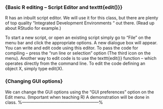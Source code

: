 
<p>
### {Basic R editing – Script Editor and texttt{edit()}}
R has an inbuilt script editor. We will use it for this class, but there are plenty of top quality “Integrated Development Environments “ out there. (Read up about RStudio for  example.)

To start a new script, or open an existing script simply go to “File” on the menu bar and click the appropriate options.
A new dialogue box will appear. You can write and edit code using this editor.
To pass the code for compiling – press the “run line or selection” option (The third icon on the menu).
Another way to edit code is to use the texttt{edit()} function – which operates directly from the command line.  To edit the code defining an object X, simply type edit(X).






<p>
### {Changing GUI options}
We can change the GUI options using the “GUI preferences” option on the Edit menu. (Important when teaching R)
A demonstration will be done in class. 
%------------------------------------------------------%
